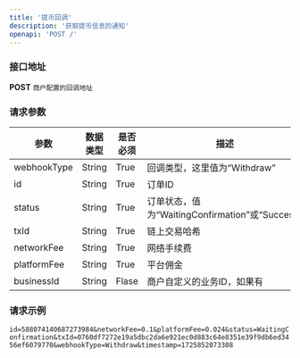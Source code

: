 ```yaml
---
title: '提币回调'
description: '获取提币信息的通知'
openapi: 'POST /'
---
```


### 接口地址  
**POST** `商户配置的回调地址`

### 请求参数

| 参数           | 数据类型 | 是否必须 | 描述                               |
|----------------|----------|----------|------------------------------------|
| webhookType    | String   | True     | 回调类型，这里值为“Withdraw”       |
| id             | String   | True     | 订单ID                             |
| status         | String   | True     | 订单状态，值为“WaitingConfirmation”或“Success” |
| txId           | String   | True     | 链上交易哈希                       |
| networkFee     | String   | True     | 网络手续费                         |
| platformFee    | String   | True     | 平台佣金                        |
| businessId     | String   | Flase    | 商户自定义的业务ID，如果有             |

### 请求示例


`id=588074140687273984&networkFee=0.1&platformFee=0.024&status=WaitingConfirmation&txId=0760df7272e19a5dbc2da6e921ec0d883c64e8351e39f9db6ed3456ef6079770&webhookType=Withdraw&timestamp=1725852073308`